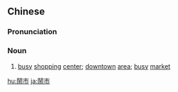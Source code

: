 {{also|闹市}}
==Chinese==
{{zh-forms|s=闹市}}

===Pronunciation===
{{zh-pron
|m=nàoshì
|c=naau6 si5
|mn=qz:lāu-chhǐ/xm,zz:nāu-chhī
|cat=n
}}

===Noun===
{{zh-noun}}

# [[busy]] [[shopping]] [[center]]; [[downtown]] [[area]]; [[busy]] [[market]]

[[hu:鬧市]]
[[ja:鬧市]]